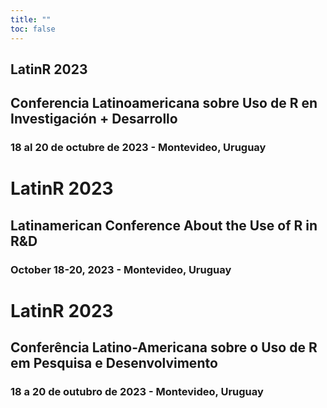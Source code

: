 ```yaml
---
title: ""
toc: false
---
```


::: grid
::: {#banner .g-col-12}
::: {.content-visible when-profile="es"}
# LatinR 2023

## Conferencia Latinoamericana sobre Uso de R en Investigación + Desarrollo

###  18 al 20 de octubre de 2023 - Montevideo, Uruguay {style="max-width: fit-content; max-width: -moz-fit-content;"}
:::
:::
:::

::: grid
::: {.content-visible when-profile="en"}
::: {#banner .g-col-12}
# LatinR 2023

## Latinamerican Conference About the Use of R in R&D

###  October 18-20, 2023 - Montevideo, Uruguay {style="max-width: fit-content; max-width: -moz-fit-content;"}
:::
:::
:::

::: grid
::: {.content-visible when-profile="pt"}
::: {#banner .g-col-12}
# LatinR 2023

## Conferência Latino-Americana sobre o Uso de R em Pesquisa e Desenvolvimento

###  18 a 20 de outubro de 2023 - Montevideo, Uruguay {style="max-width: fit-content; max-width: -moz-fit-content;"}
:::
:::
:::


